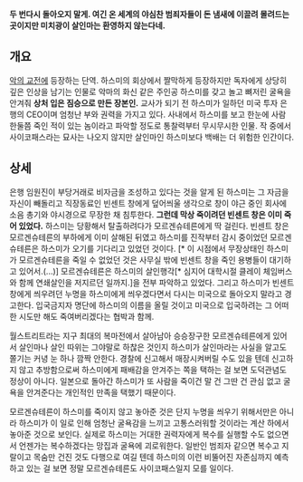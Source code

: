 
'''두 번다시 돌아오지 말게. 여긴 온 세계의 야심찬 범죄자들이 돈 냄새에 이끌려 몰려드는 곳이지만 미치광이 살인마는 환영하지 않는다네.'''

== 개요 ==

[[악의 교전]]에 등장하는 단역. 하스미의 회상에서 짤막하게 등장하지만 독자에게 상당히 깊은 인상을 남기는 인물로 악마의 화신 같은 주인공 하스미를 갖고 놀고 뼈저린 굴욕을 안겨줘 '''상처 입은 짐승으로 만든 장본인.''' 교사가 되기 전 하스미가 일하던 미국 투자 은행의 CEO이며 엄청난 부와 권력을 가지고 있다. 사내에서 하스미를 보고 한눈에 사람 한둘쯤 죽인 적이 있는 놈이라고 파악할 정도로 통찰력부터 무시무시한 인물. 작 중에서 사이코패스라는 묘사는 나오지 않지만 살인마인 하스미보다 백배는 더 위험한 인간이다. 
== 상세 ==

은행 임원진이 부당거래로 비자금을 조성하고 있다는 것을 알게 된 하스미는 그 자금을 자신이 빼돌리고 직장동료인 빈센트 창에게 덮어씌울 생각으로 창이 야근 중인 회사에 소음 총기와 야시경으로 무장한 채 침투한다. '''그런데 막상 죽이려던 빈센트 창은 이미 죽어 있었다.''' 하스미는 당황해서 탈출하려다가 모르겐슈테른에게 딱 걸린다. 빈센트 창은 모르겐슈테른의 부하에게 이미 살해된 뒤였고 하스미를 진작부터 감시 중이었던 모르겐슈테른은 하스미가 오기를 기다리고 있었던 것이다. [* 이 시점에서 무장상태인 하스미가 모르겐슈테른을 죽일 수 없었던 것은 사무실 밖에 빈센트 창을 죽인 용병들이 대기하고 있어서.(...)] 모르겐슈테른은 하스미의 살인행각[* 심지어 대학시절 클레이 체임버스와 함께 연쇄살인을 저지르던 일까지.]을 전부 파악하고 있었다. 그리고 하스미가 빈센트 창에게 씌우려던 누명을 하스미에게 씌우겠다면서 다시는 미국으로 돌아오지 말라고 경고한다. 입국금지자 명단에 하스미의 이름을 올릴 것이고 미국으로 입국하려는 그 어떠한 시도만 해도 죽여버리겠다는 협박과 함께. 

월스트리트라는 지구 최대의 복마전에서 살아남아 승승장구한 모르겐슈테른에게 있어서 살인마나 살인 따위는 그야말로 하찮은 것인지 하스미가 살인마라는 사실을 알고도 쫄기는 커녕 눈 하나 깜짝 안한다. 경찰에 신고해서 매장시켜버릴 수도 있을 텐데 신고하지 않고 추방함으로써 하스미에게 패배감을 안겨주는 쪽을 택하는 걸 보면 도덕관념도 정상이 아니다. 일본으로 돌아간 하스미가 또 사람을 죽이건 말 건 그딴 건 관심 없고 굴욕을 안겨준다는 개인적인 만족을 택했기 때문이다.

모르겐슈테른이 하스미를 죽이지 않고 놓아준 것은 단지 누명을 씌우기 위해서만은 아니라 하스미가 이 일로 인해 엄청난 굴욕감을 느끼고 고통스러워할 것이라는 계산 하에서 놓아준 것으로 보인다. 실제로 하스미는 거대한 권력자에게 복수를 실행할 수도 없으면서 언젠가는 복수하겠다는 망집과 굴욕에 괴로워한다. 일반인 범죄자 같으면 복수고 지랄이고 목숨만 건진 것도 다행으로 여길 텐데 하스미의 이런 비뚤어진 자존심까지 예측하고 있는 걸 보면 정말 모르겐슈테른도 사이코패스일지 모를 일이다. 
